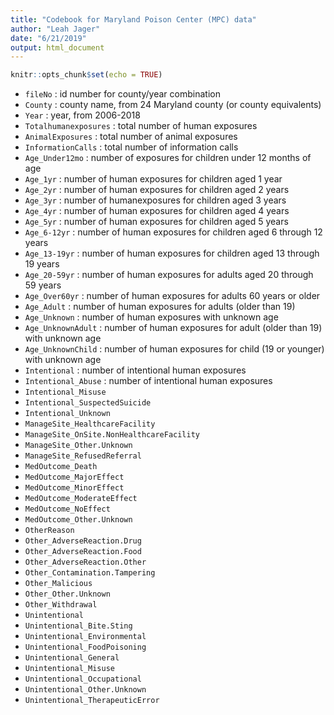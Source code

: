 ```yaml
---
title: "Codebook for Maryland Poison Center (MPC) data"
author: "Leah Jager"
date: "6/21/2019"
output: html_document
---
```


```r
knitr::opts_chunk$set(echo = TRUE)
```


* `fileNo` : id number for county/year combination
* `County` : county name, from 24 Maryland county (or county equivalents)
* `Year` : year, from 2006-2018
* `Totalhumanexposures` : total number of human exposures
* `AnimalExposures` : total number of animal exposures
* `InformationCalls` : total number of information calls
* `Age_Under12mo` : number of exposures for children under 12 months of age
* `Age_1yr` : number of human exposures for children aged 1 year
* `Age_2yr` : number of human exposures for children aged 2 years
* `Age_3yr` : number of humanexposures for children aged 3 years
* `Age_4yr` : number of human exposures for children aged 4 years
* `Age_5yr` : number of human exposures for children aged 5 years
* `Age_6-12yr` : number of human exposures for children aged 6 through 12 years
* `Age_13-19yr` : number of human exposures for children aged 13 through 19 years
* `Age_20-59yr` : number of human exposures for adults aged 20 through 59 years
* `Age_Over60yr` : number of human exposures for adults 60 years or older
* `Age_Adult` : number of human exposures for adults (older than 19)
* `Age_Unknown` : number of human exposures with unknown age
* `Age_UnknownAdult` : number of human exposures for adult (older than 19) with unknown age
* `Age_UnknownChild` : number of human exposures for child (19 or younger) with unknown age
* `Intentional` : number of intentional human exposures
* `Intentional_Abuse` : number of intentional human exposures
* `Intentional_Misuse` 
* `Intentional_SuspectedSuicide` 
* `Intentional_Unknown`
* `ManageSite_HealthcareFacility` 
* `ManageSite_OnSite.NonHealthcareFacility` 
* `ManageSite_Other.Unknown` 
* `ManageSite_RefusedReferral` 
* `MedOutcome_Death` 
* `MedOutcome_MajorEffect` 
* `MedOutcome_MinorEffect` 
* `MedOutcome_ModerateEffect` 
* `MedOutcome_NoEffect` 
* `MedOutcome_Other.Unknown` 
* `OtherReason` 
* `Other_AdverseReaction.Drug` 
* `Other_AdverseReaction.Food` 
* `Other_AdverseReaction.Other` 
* `Other_Contamination.Tampering` 
* `Other_Malicious` 
* `Other_Other.Unknown` 
* `Other_Withdrawal` 
* `Unintentional` 
* `Unintentional_Bite.Sting` 
* `Unintentional_Environmental` 
* `Unintentional_FoodPoisoning` 
* `Unintentional_General` 
* `Unintentional_Misuse` 
* `Unintentional_Occupational` 
* `Unintentional_Other.Unknown` 
* `Unintentional_TherapeuticError`
